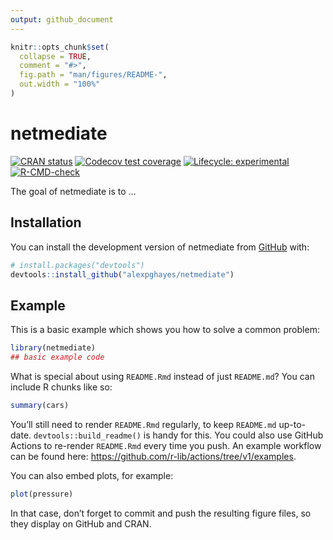 ```yaml
---
output: github_document
---
```


<!-- README.md is generated from README.Rmd. Please edit that file -->

```r
knitr::opts_chunk$set(
  collapse = TRUE,
  comment = "#>",
  fig.path = "man/figures/README-",
  out.width = "100%"
)
```

# netmediate

<!-- badges: start -->
[![CRAN status](https://www.r-pkg.org/badges/version/netmediate)](https://CRAN.R-project.org/package=netmediate)
[![Codecov test coverage](https://codecov.io/gh/alexpghayes/netmediate/branch/main/graph/badge.svg)](https://app.codecov.io/gh/alexpghayes/netmediate?branch=main)
[![Lifecycle: experimental](https://img.shields.io/badge/lifecycle-experimental-orange.svg)](https://lifecycle.r-lib.org/articles/stages.html#experimental)
[![R-CMD-check](https://github.com/alexpghayes/netmediate/actions/workflows/R-CMD-check.yaml/badge.svg)](https://github.com/alexpghayes/netmediate/actions/workflows/R-CMD-check.yaml)
<!-- badges: end -->

The goal of netmediate is to ...

## Installation

You can install the development version of netmediate from [GitHub](https://github.com/) with:

``` r
# install.packages("devtools")
devtools::install_github("alexpghayes/netmediate")
```

## Example

This is a basic example which shows you how to solve a common problem:

```r
library(netmediate)
## basic example code
```

What is special about using `README.Rmd` instead of just `README.md`? You can include R chunks like so:

```r
summary(cars)
```

You'll still need to render `README.Rmd` regularly, to keep `README.md` up-to-date. `devtools::build_readme()` is handy for this. You could also use GitHub Actions to re-render `README.Rmd` every time you push. An example workflow can be found here: <https://github.com/r-lib/actions/tree/v1/examples>.

You can also embed plots, for example:

```r
plot(pressure)
```

In that case, don't forget to commit and push the resulting figure files, so they display on GitHub and CRAN.

